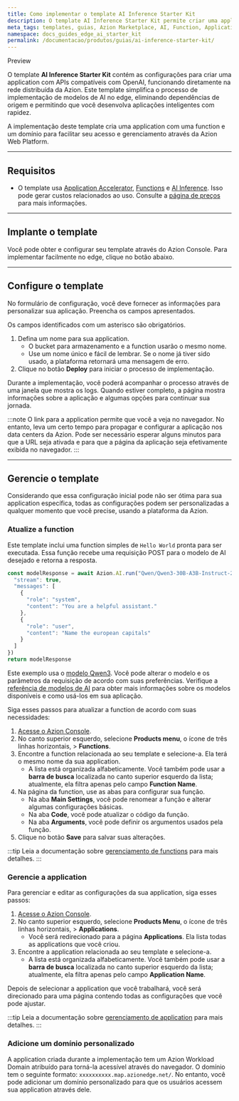 ```yaml
---
title: Como implementar o template AI Inference Starter Kit
description: O template AI Inference Starter Kit permite criar uma application com APIs compatíveis com OpenAI, funcionando diretamente na rede distribuída da Azion. 
meta_tags: templates, guias, Azion Marketplace, AI, Function, Applications
namespace: docs_guides_edge_ai_starter_kit
permalink: /documentacao/produtos/guias/ai-inference-starter-kit/
---
```



<Tag severity="info" client:only="vue">
Preview
</Tag>

O template **AI Inference Starter Kit** contém as configurações para criar uma application com APIs compatíveis com OpenAI, funcionando diretamente na rede distribuída da Azion. Este template simplifica o processo de implementação de modelos de AI no edge, eliminando dependências de origem e permitindo que você desenvolva aplicações inteligentes com rapidez. 

A implementação deste template cria uma application com uma function e um domínio para facilitar seu acesso e gerenciamento através da Azion Web Platform.

---

## Requisitos

- O template usa [Application Accelerator](/pt-br/documentacao/produtos/build/applications/application-accelerator/), [Functions](/pt-br/documentacao/produtos/build/applications/functions/) e [AI Inference](/pt-br/documentacao/produtos/ai/ai-inference/). Isso pode gerar custos relacionados ao uso. Consulte a [página de preços](/pt-br/documentacao/produtos/precos/) para mais informações.

---

## Implante o template

Você pode obter e configurar seu template através do Azion Console. Para implementar facilmente no edge, clique no botão abaixo.

<LinkButton
    label="Implementar"
    link="https://console.azion.com/create/starter-kit-edge-ai"
    icon="ai ai-azion"
    icon-pos="left"
  />

---

## Configure o template

No formulário de configuração, você deve fornecer as informações para personalizar sua aplicação. Preencha os campos apresentados. 

Os campos identificados com um asterisco são obrigatórios.

1. Defina um nome para sua application.
    - O bucket para armazenamento e a function usarão o mesmo nome.
    - Use um nome único e fácil de lembrar. Se o nome já tiver sido usado, a plataforma retornará uma mensagem de erro.
2. Clique no botão **Deploy** para iniciar o processo de implementação.

Durante a implementação, você poderá acompanhar o processo através de uma janela que mostra os logs. Quando estiver completo, a página mostra informações sobre a aplicação e algumas opções para continuar sua jornada.

:::note
O link para a application permite que você a veja no navegador. No entanto, leva um certo tempo para propagar e configurar a aplicação nos data centers da Azion. Pode ser necessário esperar alguns minutos para que a URL seja ativada e para que a página da aplicação seja efetivamente exibida no navegador.
:::

---

## Gerencie o template

Considerando que essa configuração inicial pode não ser ótima para sua application específica, todas as configurações podem ser personalizadas a qualquer momento que você precise, usando a plataforma da Azion.

### Atualize a function

Este template inclui uma function simples de `Hello World` pronta para ser executada. Essa função recebe uma requisição POST para o modelo de AI desejado e retorna a resposta.

```ts
const modelResponse = await Azion.AI.run("Qwen/Qwen3-30B-A3B-Instruct-2507-FP8", {
  "stream": true,
  "messages": [
    {
      "role": "system",
      "content": "You are a helpful assistant."
    },
    {
      "role": "user",
      "content": "Name the european capitals"
    }
  ]
})
return modelResponse
```

Este exemplo usa o [modelo Qwen3](/pt-br/documentacao/produtos/ai/ai-inference/modelos/qwen3-30ba3b/). Você pode alterar o modelo e os parâmetros da requisição de acordo com suas preferências. Verifique a [referência de modelos de AI](/pt-br/documentacao/produtos/ai/ai-inference/modelos/) para obter mais informações sobre os modelos disponíveis e como usá-los em sua aplicação.

Siga esses passos para atualizar a function de acordo com suas necessidades:

1. [Acesse o Azion Console](https://console.azion.com).
2. No canto superior esquerdo, selecione **Products menu**, o ícone de três linhas horizontais, > **Functions**.
3. Encontre a function relacionada ao seu template e selecione-a. Ela terá o mesmo nome da sua application.
    - A lista está organizada alfabeticamente. Você também pode usar a **barra de busca** localizada no canto superior esquerdo da lista; atualmente, ela filtra apenas pelo campo **Function Name**.
4. Na página da function, use as abas para configurar sua função.
    - Na aba **Main Settings**, você pode renomear a função e alterar algumas configurações básicas.
    - Na aba **Code**, você pode atualizar o código da função.
    - Na aba **Arguments**, você pode definir os argumentos usados pela função.
5. Clique no botão **Save** para salvar suas alterações.

:::tip
Leia a documentação sobre [gerenciamento de functions](/pt-br/documentacao/produtos/build/edge-application/edge-functions/) para mais detalhes.
:::

### Gerencie a application

Para gerenciar e editar as configurações da sua application, siga esses passos:

1. [Acesse o Azion Console](https://console.azion.com).
2. No canto superior esquerdo, selecione **Products Menu**, o ícone de três linhas horizontais, > **Applications**.
   - Você será redirecionado para a página **Applications**. Ela lista todas as applications que você criou.
3. Encontre a application relacionada ao seu template e selecione-a.
   - A lista está organizada alfabeticamente. Você também pode usar a **barra de busca** localizada no canto superior esquerdo da lista; atualmente, ela filtra apenas pelo campo **Application Name**.

Depois de selecionar a application que você trabalhará, você será direcionado para uma página contendo todas as configurações que você pode ajustar.

:::tip
Leia a documentação sobre [gerenciamento de application](/pt-br/documentacao/produtos/build/edge-application/primeiros-passos/) para mais detalhes.
:::

### Adicione um domínio personalizado

A application criada durante a implementação tem um Azion Workload Domain atribuído para torná-la acessível através do navegador. O domínio tem o seguinte formato: `xxxxxxxxxx.map.azionedge.net/`. No entanto, você pode adicionar um domínio personalizado para que os usuários acessem sua application através dele.


<LinkButton link="/pt-br/documentacao/produtos/guias/configurar-dominio/" label="Ir para o guia de configuração de domínio" severity="secondary" />
